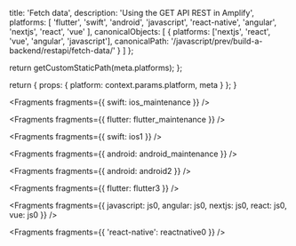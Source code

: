 
  title: 'Fetch data',
  description: 'Using the GET API REST in Amplify',
  platforms: [
    'flutter',
    'swift',
    'android',
    'javascript',
    'react-native',
    'angular',
    'nextjs',
    'react',
    'vue'
  ],
  canonicalObjects: [
    {
      platforms: ['nextjs', 'react', 'vue', 'angular', 'javascript'],
      canonicalPath: '/javascript/prev/build-a-backend/restapi/fetch-data/'
    }
  ]
};

  return getCustomStaticPath(meta.platforms);
};

  return {
    props: {
      platform: context.params.platform,
      meta
    }
  };
}


<Fragments fragments={{ swift: ios_maintenance }} />


<Fragments fragments={{ flutter: flutter_maintenance }} />


<Fragments fragments={{ swift: ios1 }} />


<Fragments fragments={{ android: android_maintenance }} />


<Fragments fragments={{ android: android2 }} />


<Fragments fragments={{ flutter: flutter3 }} />


<Fragments
  fragments={{
    javascript: js0,
    angular: js0,
    nextjs: js0,
    react: js0,
    vue: js0
  }}
/>


<Fragments fragments={{ 'react-native': reactnative0 }} />
